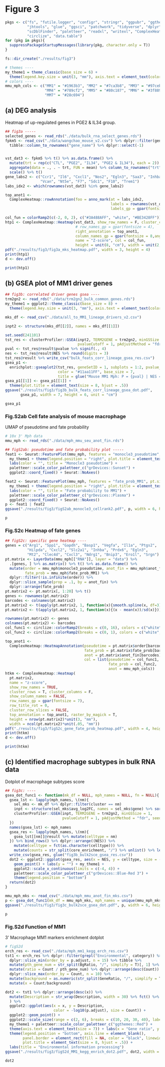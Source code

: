# Figure 3

```r
pkgs <- c("fs", "futile.logger", "configr", "stringr", "ggpubr", "ggthemes", 
          "jhtools", "glue", "ggsci", "patchwork", "tidyverse", "dplyr", "Seurat", 
          "scDblFinder", "paletteer", "readxl", "writexl", "ComplexHeatmap", 
          "circlize", "data.table")  
for (pkg in pkgs){
  suppressPackageStartupMessages(library(pkg, character.only = T))
}

fs::dir_create("./results/fig3")

# themes ----
my_theme1 = theme_classic(base_size = 6) + 
  theme(legend.key.size = unit(3, "mm"), axis.text = element_text(color = "black"))
# colors ----
mmu_mph_cols <- c("MM1" = "#1963b3", "MM2" = "#7ca3b8", "MM3" = "#97cebf", 
                  "MM4" = "#789cf2", "MM5" = "#80c187", "MM6" = "#3f8896", 
                  "MM7" = "#28c694")

```

## (a) DEG analysis

Heatmap of up-regulated genes in PGE2 & IL34 group.

```r
## fig3a -----
selected_genes <- read_rds("./data/bulk_rna_select_genes.rds")
fpkm5 <- read_csv("./data/wangchao_mouse_v2.csv") %>% dplyr::filter(gene_name %in% selected_genes) %>% as.data.frame() %>% 
  tibble::column_to_rownames("gene_name") %>% dplyr::select(-1)


vst_dat3 <- fpkm5 %>% t() %>% as.data.frame() %>% 
  mutate(trt = rep(c("CTL", "PGE2", "IL34", "PGE2 & IL34"), each = 2)) %>% 
  aggregate(data = ., . ~ trt, FUN = mean) %>% column_to_rownames("trt") %>% 
  scale() %>% t()
gene_labs2 <- c("Ccr1", "Il6", "Cxcl1", "Nos2", "Egln3", "Saa3", "Inhba", 
                "Vcan", "Nt5e", "F7", "Sdc1", "F10", "Trem1")
labs_idx2 <- which(rownames(vst_dat3) %in% gene_labs2)

top_anot1 <- 
  ComplexHeatmap::rowAnnotation(foo = anno_mark(at = labs_idx2, 
                                                labels = rownames(vst_dat3)[labs_idx2], 
                                                labels_gp = gpar(fontsize = 6)))

col_fun = colorRamp2(c(-2, 0, 2), c("#3A488AFF", "white", "#BE3428FF"))
htp1 <- ComplexHeatmap::Heatmap(vst_dat3, show_row_names = F, cluster_columns = F, 
                                # row_names_gp = gpar(fontsize = 4),
                                right_annotation = top_anot1, 
                                column_names_gp = gpar(fontsize = 8,angle = 45), 
                                name = "Z-score", col = col_fun, 
                                height = unit(8, "cm"), width = unit(2, "cm"))
pdf("./results/fig3/fig3a_mks_heatmap.pdf", width = 3, height = 4)
print(htp1)
d <- dev.off()

```

```r
print(htp1)
```

## (b) GSEA plot of MM1 driver genes

```r
## fig3b: correlated driver genes gsea ----
trm2gn2 <- read_rds("./data/trm2gn2_bulk_common_genes.rds")
my_theme1 = ggplot2::theme_classic(base_size = 8) + 
  theme(legend.key.size = unit(3, "mm"), axis.text = element_text(color = "black", size = 8))

mks_df <- read_csv("./data/all_to_MM1_lineage_drivers_v2.csv")

inpt2 <- structure(mks_df[[2]], names = mks_df[[1]])

set.seed(241101)
tst_res <- clusterProfiler::GSEA(inpt2, TERM2GENE = trm2gn2, minGSSize = 1, 
                                 pvalueCutoff = 1, pAdjustMethod = "fdr", seed = T)
pval <- tst_res@result$pvalue %>% signif(., 4)
nes <- tst_res@result$NES %>% round(digits = 3)
tst_res@result %>% write_csv("bulk_feats_corr_lineage_gsea_res.csv")
gsea_p1 <- 
  enrichplot::gseaplot2(tst_res, geneSetID = 1, subplots = 1:2, pvalue_table = F, 
                        color = "#11aa11FF", base_size = 7, 
                        title = glue("Mouse MM1 Mph: P = {pval} | NES = {nes}"))
gsea_p1[[1]] <- gsea_p1[[1]] +   
  theme(plot.title = element_text(size = 8, hjust = .5))
ggsave("./results/fig3/fig3b_bulk_feats_corr_lineage_gsea_dot.pdf", 
       gsea_p1, width = 7, height = 6, unit = "cm")

```

```r
gsea_p1
```

### Fig.S2ab Cell fate analysis of mouse macrophage

UMAP of pseudotime and fate probability

```r
# 10x 3' Mph data
mmu_mph <- read_rds("./data/mph_mmu_seu_anot_fin.rds")

## figS2ab: pseudotime and fate probability plot -----
feat1 <- Seurat::FeaturePlot(mmu_mph, features = "monocle3_pseudotime", pt.size = 1e-2) + 
  my_theme1 + theme(legend.position = "right", plot.title = element_text(hjust = .5)) + 
  labs(color = "", title = "Monocle3 pseudotime") + 
  paletteer::scale_color_paletteer_c("grDevices::Sunset") + 
  ggplot2::coord_fixed() + Seurat::NoAxes()

feat2 <- Seurat::FeaturePlot(mmu_mph, features = "fate_prob_MM1", pt.size = 1e-2) + 
  my_theme1 + theme(legend.position = "right", plot.title = element_text(hjust = .5)) + 
  labs(color = "", title = "Fate probability to MM1") + 
  paletteer::scale_color_paletteer_c("grDevices::Plasma") + 
  ggplot2::coord_fixed() + Seurat::NoAxes()
p <- feat1 | feat2
ggsave("./results/fig3/figS2ab_monocle3_cellrank2.pdf", p, width = 6, height = 3)

```

```r
p
```

### Fig.S2c Heatmap of fate genes

```r
## figS2c: specific gene heatmap ----
genes = c("Arg1", "Spp1", "Gapdh", "Basp1", "Vegfa", "Il1a", "Ptgs2", 
          "Hilpda", "Cxcl2", "Slc2a1", "Inhba", "Prdx6", "Egln3", 
          "Mt2", "Clec4d", "Cxcl3", "Ndrg1", "Bnip3", "Ero1l", "Srgn")
pt.matrix <- LayerData(mmu_mph[["RNA"]], layer = "data") %>% 
  .[genes, ] %>% as.matrix() %>% t() %>% as.data.frame() %>% 
  mutate(order = mmu_mph$monocle3_pseudotime, anot_fin = mmu_mph$anot_fin, 
         fate_prob = mmu_mph$fate_prob_MM1) %>% 
  dplyr::filter(!is.infinite(order)) %>%
  dplyr::slice_sample(prop = .1, by = anot_fin) %>%
  dplyr::arrange(fate_prob)  
pt.matrix2 <- pt.matrix[, 1:20] %>% t() 
genes <- rownames(pt.matrix2)
barcodes <- colnames(pt.matrix2)
pt.matrix2 <- t(apply(pt.matrix2, 1, function(x){smooth.spline(x, df=3)$y}))
pt.matrix2 <- t(apply(pt.matrix2, 1, function(x){(x - mean(x))/sd(x)}))

rownames(pt.matrix2) <- genes
colnames(pt.matrix2) <- barcodes
col_func1 <- circlize::colorRamp2(breaks = c(0, 16), colors = c("white", "#cc6611"))
col_func2 <- circlize::colorRamp2(breaks = c(0, 1), colors = c("white", "darkred"))

top_anot1 <- 
  ComplexHeatmap::HeatmapAnnotation(pseudotime = pt.matrix$order[barcodes], 
                                    fate_prob = pt.matrix$fate_prob[barcodes], 
                                    anot = pt.matrix$anot_fin[barcodes], 
                                    col = list(pseudotime = col_func1, 
                                               fate_prob = col_func2, 
                                               anot = mmu_mph_cols))
htkm <- ComplexHeatmap::Heatmap(
  pt.matrix2,
  name = "z-score",
  show_row_names = TRUE,
  cluster_rows = T, cluster_columns = F, 
  show_column_names = FALSE,
  row_names_gp = gpar(fontsize = 7),
  row_title_rot = 0,
  cluster_row_slices = FALSE, 
  top_annotation = top_anot1, raster_by_magick = T, 
  height = nrow(pt.matrix2)*unit(3, "mm"), 
  width = ncol(pt.matrix2)*unit(.05, "mm"))
pdf("./results/fig3/figS2c_gene_fate_prob_heatmap.pdf", width = 4, height = 5)
print(htkm)
d <- dev.off()
```

```r
print(htkm)
```

## (c) Identified macrophage subtypes in bulk RNA data

Dotplot of macrophage subtypes score

```r
## fig3c: ----
gsea_dot_func1 <- function(mk_df = NULL, mph_names = NULL, fn = NULL){
  gsea_lst <- lapply(mph_names, \(nm){
    sel_mks <- mk_df %>% dplyr::filter(cluster == nm)
    inpt <- structure(sel_mks$avg_log2FC, names = sel_mks$gene) %>% sort() %>% rev()
    clusterProfiler::GSEA(inpt, TERM2GENE = trm2gn2, minGSSize = 1, 
                          pvalueCutoff = 1, pAdjustMethod = "fdr", seed = T)
  })
  names(gsea_lst) <- mph_names
  gsea_res <- lapply(mph_names, \(nm){
    gsea_lst[[nm]]@result %>% mutate(celltype = nm)
  }) %>% bind_rows() %>% dplyr::arrange((NES)) %>% 
    mutate(celltype = fct(as.character(celltype))) %>% 
    mutate(counts = str_split(core_enrichment, "/") %>% unlist() %>% length())
  write_csv(gsea_res, glue("fig3b_bulk2sce_gsea_res.csv"))
  dot2 <- ggplot2::ggplot(gsea_res, aes(x = NES, y = celltype, size = -log10(p.adjust), color = NES)) + 
    geom_point() + labs(y = "") + my_theme1 + 
    ggplot2::scale_x_continuous(limits = c(-4, 4)) + 
    paletteer::scale_color_paletteer_c("grDevices::Blue-Red 3") + 
    theme(legend.position = "bottom")
  return(dot2)
}

mmu_mph_mks <- read_csv("./data/mph_mmu_anot_fin_mks.csv")
p <- gsea_dot_func1(mk_df = mmu_mph_mks, mph_names = unique(mmu_mph_mks$cluster), fn = "3samp_mks")
ggsave("./results/fig3/fig3c_bulk2sce_gsea_dot.pdf", p, width = 6, height = 6, unit = "cm")

```

```r
p
```

### Fig.S2d Function of MM1

3' Macrophage MM1 markers enrichment dotplot

```r
# figS2d
erch_res <- read_csv("./data/mph_mm1_kegg_erch_res.csv")
tst1 <- erch_res %>% dplyr::filter(grepl("Environmental", category)) %>% 
  dplyr::slice_min(order_by = p.adjust, n = 15) %>% tibble %>% 
  mutate(pth_gene_num = str_split(BgRatio, "/", simplify = T)[, 1] %>% as.numeric()) %>% 
  mutate(ratio = Count / pth_gene_num) %>% dplyr::arrange(desc(Count)) %>% 
  dplyr::slice_max(order_by = Count, n = 10) %>% 
  mutate(background = as.numeric(str_split(GeneRatio, "/", simplify = T)[, 2])) %>% 
  mutate(x = Count/background)

dot2 <- tst1 %>% dplyr::arrange(desc(x)) %>% 
  mutate(Description = str_wrap(Description, width = 30) %>% fct() %>% fct_rev(), 
  ) %>% 
  ggplot2::ggplot(aes(x = x, y = Description, 
                      color = -log10(p.adjust), size = Count)) + 
  ggplot2::geom_point() + 
  ggplot2::scale_size(range = c(2, 6), breaks = c(10, 20, 30, 40), labels = c(10, 20, 30, 40)) + 
  my_theme1 + paletteer::scale_color_paletteer_c("ggthemes::Red") + 
  theme(axis.text = element_text(size = 7)) + labs(x = "Gene ratio", y = "") + 
  theme(legend.position = "bottom", axis.line = element_blank(), 
        panel.border = element_rect(fill = NA, color = "black", linewidth = .5), 
        plot.title = element_text(size = 8, hjust = .5)) + 
  labs(title = "Environmental information processing")
ggsave("./results/fig3/figS2d_MM1_kegg_enrich_dot2.pdf", dot2, width = 10, height = 8, unit = "cm")

```

```r
dot2
```
